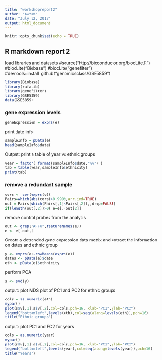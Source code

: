 ```yaml
---
title: "workshopreport2"
author: "Awtum"
date: "July 12, 2017"
output: html_document
---
```


```r
knitr::opts_chunk$set(echo = TRUE)
```
## R markdown report 2

load libraries and datasets
#source("http://bioconductor.org/biocLite.R")
#biocLite("Biobase")
#biocLite("genefilter")
#devtools::install_github("genomicsclass/GSE5859")
```r
library(Biobase)
library(rafalib)
library(genefilter)
library(GSE5859)
data(GSE5859)
```

### gene expression levels  
```r
geneExpression = exprs(e)

```
print date info
```r
sampleInfo = pData(e)
head(sampleInfo$date)
```
Output: print a table of year vs ethnic groups
```r
year = factor( format(sampleInfo$date,"%y") )
tab = table(year,sampleInfo$ethnicity)
print(tab)
```

### remove a redundant sample


```r
cors <- cor(exprs(e))
Pairs=which(abs(cors)>0.9999,arr.ind=TRUE)
out = Pairs[which(Pairs[,1]<Pairs[,2]),,drop=FALSE]
if(length(out[,2])>0) e=e[,-out[2]]
```
remove control probes from the analysis
```r
out <- grep("AFFX",featureNames(e))
e <- e[-out,]
```
Create a detrended gene expression data matrix and 
extract the information on dates and ethnic group 
```r
y <- exprs(e)-rowMeans(exprs(e))
dates <- pData(e)$date
eth <- pData(e)$ethnicity
```

perform PCA
```r
s <- svd(y)
```
output: plot MDS plot of PC1 and PC2 for ethnic groups
```r
cols = as.numeric(eth)
mypar()
plot(s$v[,1],s$v[,2],col=cols,pch=16, xlab="PC1",ylab="PC2")
legend("bottomleft",levels(eth),col=seq(along=levels(eth)),pch=16)
title("Ethnic groups")
```
output: plot PC1 and PC2 for years
```r
cols = as.numeric(year)
mypar()
plot(s$v[,1],s$v[,2],col=cols,pch=16, xlab="PC1",ylab="PC2")
legend("bottomleft",levels(year),col=seq(along=levels(year)),pch=16)
title("Years")
```
